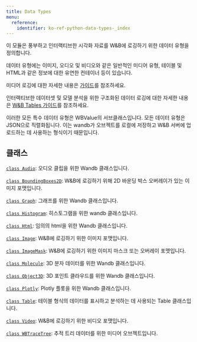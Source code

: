 ---
title: Data Types
menu:
  reference:
    identifier: ko-ref-python-data-types-_index
---

이 모듈은 풍부하고 인터랙티브한 시각화 자료를 W&B에 로깅하기 위한 데이터 유형을 정의합니다.

데이터 유형에는 이미지, 오디오 및 비디오와 같은 일반적인 미디어 유형, 테이블 및 HTML과 같은 정보에 대한 유연한 컨테이너 등이 있습니다.

미디어 로깅에 대한 자세한 내용은 [가이드](https://docs.wandb.com/guides/track/log/media)를 참조하세요.

인터랙티브한 데이터셋 및 모델 분석을 위한 구조화된 데이터 로깅에 대한 자세한 내용은 [W&B Tables 가이드](https://docs.wandb.com/guides/models/tables/)를 참조하세요.

이러한 모든 특수 데이터 유형은 WBValue의 서브클래스입니다. 모든 데이터 유형은 JSON으로 직렬화됩니다. 이는 wandb가 오브젝트를 로컬에 저장하고 W&B 서버에 업로드하는 데 사용하는 형식이기 때문입니다.

## 클래스

[`class Audio`](./audio): 오디오 클립을 위한 Wandb 클래스입니다.

[`class BoundingBoxes2D`](./boundingboxes2d): W&B에 로깅하기 위해 2D 바운딩 박스 오버레이가 있는 이미지 포맷입니다.

[`class Graph`](./graph): 그래프를 위한 Wandb 클래스입니다.

[`class Histogram`](./histogram): 히스토그램을 위한 wandb 클래스입니다.

[`class Html`](./html): 임의의 html을 위한 Wandb 클래스입니다.

[`class Image`](./image): W&B에 로깅하기 위한 이미지 포맷입니다.

[`class ImageMask`](./imagemask): W&B에 로깅하기 위한 이미지 마스크 또는 오버레이 포맷입니다.

[`class Molecule`](./molecule): 3D 분자 데이터를 위한 Wandb 클래스입니다.

[`class Object3D`](./object3d): 3D 포인트 클라우드를 위한 Wandb 클래스입니다.

[`class Plotly`](./plotly): Plotly 플롯을 위한 Wandb 클래스입니다.

[`class Table`](./table): 테이블 형식의 데이터를 표시하고 분석하는 데 사용되는 Table 클래스입니다.

[`class Video`](./video): W&B에 로깅하기 위한 비디오 포맷입니다.

[`class WBTraceTree`](./wbtracetree): 추적 트리 데이터를 위한 미디어 오브젝트입니다.
